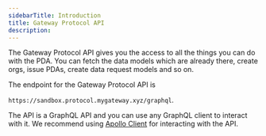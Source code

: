 ```yaml
---
sidebarTitle: Introduction
title: Gateway Protocol API
description:
---
```


The Gateway Protocol API gives you the access to all the things you can do with the PDA. You can fetch the data models which are already there, create orgs, issue PDAs, create data request models and so on.

The endpoint for the Gateway Protocol API is

`https://sandbox.protocol.mygateway.xyz/graphql`.

The API is a GraphQL API and you can use any GraphQL client to interact with it.
We recommend using [Apollo Client](https://www.apollographql.com/docs/react/) for interacting with the API.
